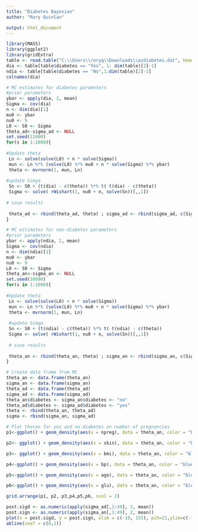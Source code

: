 ---
title: "Diabetes Bayesian"
author: "Rory Quinlan"

output: html_document
---
```{r, warning=F}
library(MASS)
library(ggplot2)
library(gridExtra)
table <- read.table("C:\\Users\\roryq\\Downloads\\azdiabetes.dat", header = T)
dia <- table[table$diabetes == "Yes", 1: dim(table)[2]-1]
ndia <- table[table$diabetes == "No",1:dim(table)[2]-1]
colnames(dia)
```

```{r}
# MC estimates for diabetes parameters
#prior parameters
ybar <- apply(dia, 2, mean)
Sigma <- cov(dia)
n <- dim(dia)[1]
mu0 <- ybar
nu0 <- 9
L0 <- S0 <- Sigma
theta_ad<-sigma_ad <- NULL
set.seed(11000)
for(s in 1:1000){
 
#Update theta
 Ln <- solve(solve(L0) + n * solve(Sigma))
 mun <- Ln %*% (solve(L0) %*% mu0 + n * solve(Sigma) %*% ybar)
 theta <- mvrnorm(1, mun, Ln)
 
#update Simga
 Sn <- S0 + (t(dia) - c(theta)) %*% t( t(dia) - c(theta))
 Sigma <- solve( rWishart(1, nu0 + n, solve(Sn))[,,1])
 
# save results
 
 theta_ad <- rbind(theta_ad, theta) ; sigma_ad <- rbind(sigma_ad, c(Sigma))
}
```

```{r}
# MC estimates for non-diabetes parameters
#prior parameters
ybar <- apply(ndia, 2, mean)
Sigma <- cov(ndia)
n <- dim(ndia)[1]
mu0 <- ybar
nu0 <- 9
L0 <- S0 <- Sigma
theta_an<-sigma_an <- NULL
set.seed(10000)
for(s in 1:1000){
 
#Update theta
 Ln <- solve(solve(L0) + n * solve(Sigma))
 mun <- Ln %*% (solve(L0) %*% mu0 + n * solve(Sigma) %*% ybar)
 theta <- mvrnorm(1, mun, Ln)
 
 #update Simga
 Sn <- S0 + (t(ndia) - c(theta)) %*% t( t(ndia) - c(theta))
 Sigma <- solve( rWishart(1, nu0 + n, solve(Sn))[,,1])
 
 # save results
 
 theta_an <- rbind(theta_an, theta) ; sigma_an <- rbind(sigma_an, c(Sigma))
}

```

```{r}
# Create data frame from MC
theta_an <- data.frame(theta_an)
sigma_an <- data.frame(sigma_an)
theta_ad <- data.frame(theta_ad)
sigma_ad <- data.frame(sigma_ad)
theta_an$diabetes <- sigma_an$diabetes <- "no"
theta_ad$diabetes <- sigma_ad$diabetes <- "yes"
theta <- rbind(theta_an, theta_ad)
sigma <- rbind(sigma_an, sigma_ad)

# Plot thetas for yes and no diabetes on number of pregnancies
p1<-ggplot() + geom_density(aes(x = npreg), data = theta_an, color = "blue", ) + geom_density(aes(x = npreg), data = theta_ad, color = "red")+labs(x="Number of Pregnancies", title= "Diabetes vs No Diabetes", subtitle="Number of Pregnancies")

p2<- ggplot() + geom_density(aes(x = skin), data = theta_an, color = "blue", ) + geom_density(aes(x = skin), data = theta_ad, color = "red")+labs(x="Skin Fold Thickness",title= "Diabetes vs No Diabetes", subtitle="Skin Fold Thickness")

p3<- ggplot() + geom_density(aes(x = bmi), data = theta_an, color = "blue", ) + geom_density(aes(x = bmi), data = theta_ad, color = "red")+labs(x="BMI", title= "Diabetes vs No Diabetes", subtitle="BMI")

p4<-ggplot() + geom_density(aes(x = bp), data = theta_an, color = "blue", ) + geom_density(aes(x = bp), data = theta_ad, color = "red")+labs(x="Blood Pressure", title= "Diabetese vs No Biabetes", subtitle="Blood Pressure")

p5<-ggplot() + geom_density(aes(x = age), data = theta_an, color = "blue", ) + geom_density(aes(x = age), data = theta_ad, color = "red")+labs(x="age", title= "Diabetese vs No Biabetes", subtitle="Age")

p6<-ggplot() + geom_density(aes(x = glu), data = theta_an, color = "blue", ) + geom_density(aes(glu), data = theta_ad, color = "red")+labs(x="Glucose Level", title= "Diabetese vs No Biabetes", subtitle="Glucose Level")

grid.arrange(p1, p2, p3,p4,p5,p6, ncol = 2)

```

```{r}
post.sigd <- as.numeric(apply(sigma_ad[,1:49], 2, mean))
post.sign <- as.numeric(apply(sigma_an[,1:49], 2, mean))
plot(x = post.sigd, y = post.sign, xlim = c(-10, 155), pch=21,ylim=c(-10,160),col="black", bg="lightblue", cex=2,xlab= "Posterior Sigmas of Diabetes Group", ylab="Posterior Sigmas of Non Diabetes Group") 
abline(coef = c(0,1))
```


